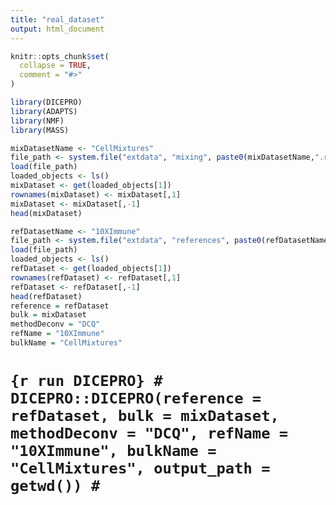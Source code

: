```yaml
---
title: "real_dataset"
output: html_document
---
```


```r
knitr::opts_chunk$set(
  collapse = TRUE,
  comment = "#>"
)
```


```r
library(DICEPRO)
library(ADAPTS)
library(NMF)
library(MASS)
```


```r
mixDatasetName <- "CellMixtures"
file_path <- system.file("extdata", "mixing", paste0(mixDatasetName,".rda"), package = "DICEPRO")
load(file_path)
loaded_objects <- ls()
mixDataset <- get(loaded_objects[1])
rownames(mixDataset) <- mixDataset[,1]
mixDataset <- mixDataset[,-1]
head(mixDataset)
```

```r
refDatasetName <- "10XImmune"
file_path <- system.file("extdata", "references", paste0(refDatasetName,".rda"), package = "DICEPRO")
load(file_path)
loaded_objects <- ls()
refDataset <- get(loaded_objects[1])
rownames(refDataset) <- refDataset[,1]
refDataset <- refDataset[,-1]
head(refDataset)
reference = refDataset
bulk = mixDataset
methodDeconv = "DCQ"
refName = "10XImmune"
bulkName = "CellMixtures"


```


# ```{r run DICEPRO}
# DICEPRO::DICEPRO(reference = refDataset, bulk = mixDataset, methodDeconv = "DCQ", refName = "10XImmune", bulkName = "CellMixtures", output_path = getwd())
# ```



